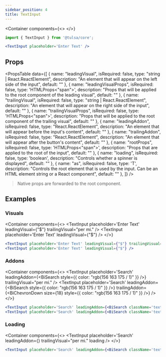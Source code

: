 ```yaml
---
sidebar_position: 4
title: TextInput
---
```


<Container
    components={<>
        <TextInput placeholder='Enter Text' />
    </>}
>

```jsx
import { TextInput } from '@tulsa/core';

<TextInput placeholder='Enter Text' />
```

</Container>

## Props

<PropsTable 
    data={[
        {
            name: "leadingVisual",
            isRequired: false,
            type: "string | React.ReactElement",
            description: "An element that will appear on the left side of the input",
            default: ""
        },
        {
            name: "leadingVisualProps",
            isRequired: false,
            type: 'HTMLProps<"span">',
            description: "Props that will be applied to the root component of the leading visual",
            default: ""
        },
        {
            name: "trailingVisual",
            isRequired: false,
            type: "string | React.ReactElement",
            description: "An element that will appear on the right side of the input",
            default: ""
        },
        {
            name: "trailingVisualProps",
            isRequired: false,
            type: 'HTMLProps<"span">',
            description: "Props that will be applied to the root component of the trailing visual",
            default: ""
        },
        {
            name: "leadingAddon",
            isRequired: false,
            type: "React.ReactElement",
            description: "An element that will appear before the input's content",
            default: ""
        },
        {
            name: "trailingAddon",
            isRequired: false,
            type: "React.ReactElement",
            description: "An element that will appear after the button's content",
            default: ""
        },
        {
            name: "rootProps",
            isRequired: false,
            type: 'HTMLProps<"span">',
            description: "Props that are applied to the root of the input",
            default: ""
        },
        {
            name: "loading",
            isRequired: false,
            type: 'boolean',
            description: "Controls whether a spinner is displayed",
            default: ""
        },
        {
            name: "as",
            isRequired: false,
            type: 'T',
            description: "Controls the root element that is used by the input. Can be an HTML element string or a React component",
            default: ""
        },
    ]}
/>

> Native props are forwarded to the root component.

## Examples

### Visuals

<Container
    components={<>
        <TextInput placeholder='Enter Text' leadingVisual={"$"} trailingVisual="per mi." />
        <TextInput placeholder='Enter Text' leadingVisual={"$"} />
    </>}
>

```jsx
<TextInput placeholder='Enter Text' leadingVisual={"$"} trailingVisual="per mi." />
<TextInput placeholder='Enter Text' leadingVisual={"$"} />
```

</Container>

### Addons

<Container
    components={<>
        <TextInput placeholder='Search' leadingAddon={<BiSearch style={{ color: "rgb(156 163 175 / 1)" }} />} trailingVisual="per mi." />
        <TextInput placeholder='Search' leadingAddon={<BiSearch style={{ color: "rgb(156 163 175 / 1)" }} />} trailingAddon={<BiChevronDown size={18} style={{ color: "rgb(156 163 175 / 1)" }} />} />
    </>}
>

```jsx
<TextInput placeholder='Search' leadingAddon={<BiSearch className='text-gray-400' />} trailingVisual="per mi." />
<TextInput placeholder='Search' leadingAddon={<BiSearch className='text-gray-400' />} trailingAddon={<BiChevronDown size={18} className='text-gray-400' />} />
```

</Container>

### Loading

<Container
    components={<>
        <TextInput placeholder='Search' leadingAddon={<BiSearch  />} trailingVisual="per mi." loading />
    </>}
>

```jsx
<TextInput placeholder='Search' leadingAddon={<BiSearch className='text-gray-400' />} trailingVisual="per mi." loading />
```

</Container>